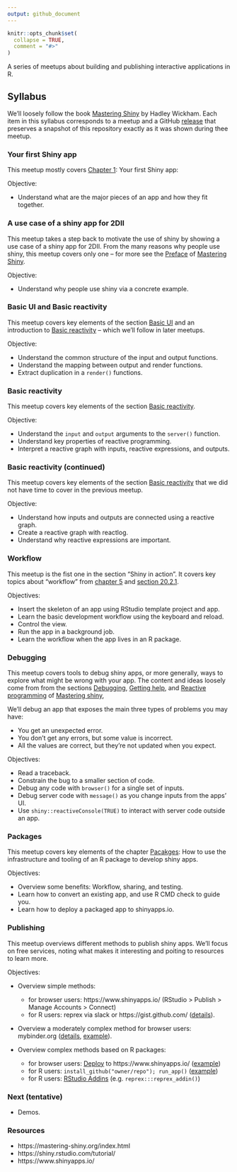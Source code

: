 ```yaml
---
output: github_document
---
```


<!-- README.md is generated from README.Rmd. Please edit that file -->

```r
knitr::opts_chunk$set(
  collapse = TRUE,
  comment = "#>"
)
```

<!-- README.md is generated from README.Rmd. Please edit that file -->

A series of meetups about building and publishing interactive applications in R.

## Syllabus

We'll loosely follow the book [Mastering Shiny](https://mastering-shiny.org/) by
Hadley Wickham. Each item in this syllabus corresponds to a meetup and a GitHub
[release](https://github.com/2DegreesInvesting/ds.shiny/releases) that preserves
a snapshot of this repository exactly as it was shown during thee meetup.

### Your first Shiny app

This meetup mostly covers [Chapter
1](https://mastering-shiny.org/basic-app.html): Your first Shiny app:

Objective:

-   Understand what are the major pieces of an app and how they fit together.

### A use case of a shiny app for 2DII

This meetup takes a step back to motivate the use of shiny by showing a use case
of a shiny app for 2DII. From the many reasons why people use shiny, this meetup
covers only one -- for more see the
[Preface](https://mastering-shiny.org/preface.html) of [Mastering
Shiny](https://mastering-shiny.org/).

Objective: 

- Understand why people use shiny via a concrete example.

### Basic UI and Basic reactivity

This meetup covers key elements of the section [Basic
UI](https://mastering-shiny.org/basic-ui.html) and an introduction to [Basic
reactivity](https://mastering-shiny.org/basic-reactivity.html) -- which we'll
follow in later meetups.

Objective:

- Understand the common structure of the input and output functions.
- Understand the mapping between output and render functions.
- Extract duplication in a `render()` functions.

### Basic reactivity

This meetup covers key elements of the section [Basic
reactivity](https://mastering-shiny.org/basic-reactivity.html).

Objective:

- Understand the `input` and `output` arguments to the `server()` function.
- Understand key properties of reactive programming.
- Interpret a reactive graph with inputs, reactive expressions, and outputs.

### Basic reactivity (continued)

This meetup covers key elements of the section [Basic
reactivity](https://mastering-shiny.org/basic-reactivity.html) that we did not
have time to cover in the previous meetup.

Objective:

- Understand how inputs and outputs are connected using a reactive graph.
- Create a reactive graph with reactlog.
- Understand why reactive expressions are important.

### Workflow

This meetup is the fist one in the section "Shiny in action". It covers key
topics about "workflow" from [chapter
5](https://mastering-shiny.org/action-workflow.html) and [section
20.2.1](https://mastering-shiny.org/scaling-packaging.html#workflow).

Objectives:

- Insert the skeleton of an app using RStudio template project and app.
- Learn the basic development workflow using the keyboard and reload.
- Control the view.
- Run the app in a background job.
- Learn the workflow when the app lives in an R package.

### Debugging

This meetup covers tools to debug shiny apps, or more generally, ways to explore
what might be wrong with your app. The content and ideas loosely come from from
the sections
[Debugging](https://mastering-shiny.org/action-workflow.html#debugging),
[Getting help](https://mastering-shiny.org/action-workflow.html#getting-help),
and [Reactive
programming](https://mastering-shiny.org/reactive-motivation.html#reactive-programming-1)
of [Mastering shiny](https://mastering-shiny.org/),

We'll debug an app that exposes the main three types of problems you may have:

* You get an unexpected error. 
* You don't get any errors, but some value is incorrect. 
* All the values are correct, but they're not updated when you expect.

Objectives: 

* Read a traceback.
* Constrain the bug to a smaller section of code.
* Debug any code with `browser()` for a single set of inputs.
* Debug server code with `message()` as you change inputs from the apps' UI.
* Use `shiny::reactiveConsole(TRUE)` to interact with server code outside an
app.

### Packages

This meetup covers key elements of the chapter
[Pacakges](https://mastering-shiny.org/scaling-packaging.html): How to use the
infrastructure and tooling of an R package to develop shiny apps.

Objectives:

* Overview some benefits: Workflow, sharing, and testing.
* Learn how to convert an existing app, and use R CMD check to guide you.
* Learn how to deploy a packaged app to shinyapps.io.


### Publishing

This meetup overviews different methods to publish shiny apps. We'll focus on
free services, noting what makes it interesting and poiting to resources to
learn more.

Objectives:

* Overview simple methods:
  * for browser users: https://www.shinyapps.io/ (RStudio > Publish > Manage
  Accounts > Connect)
  * for R users: reprex via slack or https://gist.github.com/
  ([details](https://mastering-shiny.org/action-workflow.html#reprex-basics)).

* Overview a moderately complex method for browser users: mybinder.org
([details](https://florencia.netlify.app/2020/08/sharing-reproducible-and-interactive-environments-in-r-with-binder.en-us/),
[example](https://github.com/flor14/shiny_reproducibilidad_meetup)).

* Overview complex methods based on R packages: 
  * for browser users:
  [Deploy](https://mastering-shiny.org/scaling-packaging.html#deploying-your-app-package)
  to https://www.shinyapps.io/
  ([example](https://github.com/2DegreesInvesting/scenarioSelector/blob/master/app.R))
  * for R users: `install_github("owner/repo"); run_app()`
  ([example](https://github.com/2DegreesInvesting/scenarioSelector/blob/master/R/run_app.R))
  * for R users: [RStudio Addins](https://rstudio.github.io/rstudioaddins/)
  (e.g. `reprex:::reprex_addin()`)

### Next (tentative)

* Demos.

### Resources

- https://mastering-shiny.org/index.html
- https://shiny.rstudio.com/tutorial/
- https://www.shinyapps.io/
